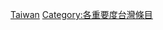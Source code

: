 {{catmore1|[[WikiProject:臺灣|WikiProject:臺灣]]}}
{{Articles by Importance|topic=臺灣|project=臺灣|format=toc}}
{{emptycat}}

[[Category:极低重要度条目‎|Taiwan]]
[[Category:各重要度台灣條目|Category:各重要度台灣條目]]